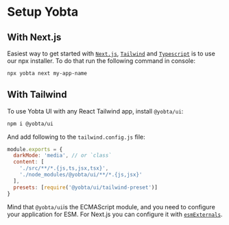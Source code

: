 
<Meta title="Getting Started/Setup" />

# Setup Yobta

## With Next.js

Easiest way to get started with [`Next.js`], [`Tailwind`] and [`Typescript`] is to use our npx installer.
To do that run the following command in console:

```bash
npx yobta next my-app-name
```

## With Tailwind

To use Yobta UI with any React Tailwind app, install `@yobta/ui`:

```bash
npm i @yobta/ui
```

And add following to the `tailwind.config.js` file:

```js
module.exports = {
  darkMode: 'media', // or `class`
  content: [
    './src/**/*.{js,ts,jsx,tsx}',
    './node_modules/@yobta/ui/**/*.{js,jsx}'
  ],
  presets: [require('@yobta/ui/tailwind-preset')]
}
```

Mind that `@yobta/ui`is the ECMAScript module, and you need to
configure your application for ESM. For Next.js you can
configure it with [`esmExternals`].

[`esmexternals`]: https://nextjs.org/blog/next-11-1#es-modules-support
[`next.js`]: https://nextjs.org/
[`tailwind`]: https://tailwindcss.com/
[`typescript`]: https://www.typescriptlang.org/
